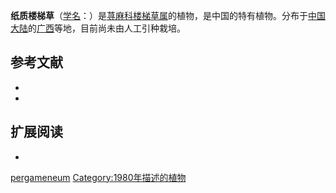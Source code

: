 {{Speciesbox
| name = 纸质楼梯草
| status = 
| status_system = 
| image =
| genus = Elatostema
| species = pergameneum
| authority = W. T. Wang, 1980
}}

'''纸质楼梯草'''（[[学名|学名]]：{{lang|la|''Elatostema pergameneum''}}）是[[荨麻科|荨麻科]][[楼梯草属|楼梯草属]]的植物，是中国的特有植物。分布于[[中国大陆|中国大陆]]的[[广西|广西]]等地，目前尚未由人工引种栽培。

== 参考文献 ==
{{refbegin}}
* {{cite web| url =http://www.bioinfo.cn/db05/KmzwSpecies.php?action=view&id=22780| title =纸质楼梯草| work =《中国高等植物数据库全库》| publisher =中国科学院微生物研究所| author =昆明植物研究所| accessdate =2009-02-25| deadurl =yes| archiveurl =https://web.archive.org/web/20160305060227/http://www.bioinfo.cn/db05/KmzwSpecies.php?action=view&id=22780| archivedate =2016-03-05}}
* {{CPNI| zh=坚纸楼梯草 | id=015-09819 | binomial=Elatostema pergameneum | authority=W. T. Wang | var= | accessdate=2013-01-17}}
{{refend}}

== 扩展阅读 ==
{{refbegin}}
* {{wikispecies-inline|Elatostema pergameneum}}
{{refend}}
{{Taxonbar|from=Q10928665}}

{{DEFAULTSORT:Elatostema pergameneum}}
[[Category:楼梯草属|pergameneum]]
[[Category:1980年描述的植物|Category:1980年描述的植物]]


{{Urticaceae-stub}}